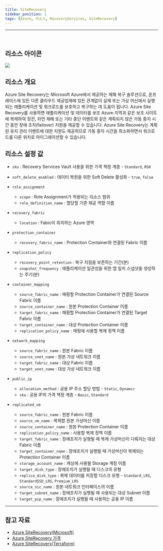 ```yaml
---
title: SiteRecovery
sidebar_position: 1
tags: [Azure, 리소스, RecoveryServices, SiteRecovery]
---
```







<hr />
<br />

## 리소스 아이콘
<img src={icon} />

## 리소스 개요
Azure Site Recovery는 Microsoft Azure에서 제공하는 재해 복구 솔루션으로, 온프레미스에 있든 다른 클라우드 제공업체에 있든 관계없이 실제 또는 가상 머신에서 실행되는 애플리케이션 및 워크로드를 보호하고 복구하는 데 도움이 됩니다.
Azure Site Recovery를 사용하면 애플리케이션 및 데이터를 보조 Azure 지역과 같은 보조 사이트에 복제하여 정전, 자연 재해 또는 기타 중단 이벤트와 같은 계획되지 않은 가동 중지 시간 동안 장애 조치(failover) 지원을 제공할 수 있습니다.
Azure Site Recovery는 계획된 유지 관리 이벤트에 대한 지원도 제공하므로 가동 중지 시간을 최소화하면서 워크로드를 다른 위치로 마이그레이션할 수 있습니다.




## 리소스 설정 값
- ```sku``` : Recovery Services Vault 사용을 위한 가격 책정 계층 - ```Standard```,  ```RS0```

- ```soft_delete_enabled``` : 데이터 복원을 위한 Soft Delete 활성화 - ```true```,  ```false```

- ```role_assignment```
    + ```scope``` : Role Assignment가 적용되는 리소스 범위
    + ```role_definition_name``` : 할당할 기존 제공 역할 이름


- ```recovery_fabric```
    + ```location``` : Fabic이 위치하는 Azure 영역
 

- ```protection_container```
    + ```recovery_fabric_name``` : Protection Container와 연결된 Fabric 이름
 
- ```replication_policy```
    + ```recovery_point_retention``` : 복구 지점을 보존하는 기간(분)
    + ```snapshot_frequency``` : 애플리케이션 일관성을 위한 앱 일치 스냅샷을 생성하는 주기(분)

- ```container_mapping```
    + ```source_fabric_name``` : 매핑할 Protection Container가 연결된 Source Fabric 이름
    + ```source_container_name``` : 원본 Protection Container 이름
    + ```target_fabric_name``` : 매핑할 Protection Container가 연결된 Target Fabric 이름
    + ```target_container_name``` : 대상 Protection Container 이름
    + ```replication_policy_name``` : 매핑에 사용할 복제 정책 이름
  
- ```network_mapping```
    + ```source_fabric_name``` : 원본 Fabric 이름
    + ```source_vnet_name``` : 원본 가상 네트워크 이름
    + ```target_fabric_name``` : 대상 Fabric 이름
    + ```target_vnet_name``` : 대상 가상 네트워크 이름

- ```public_ip```
    + ```allocation_method``` : 공용 IP 주소 할당 방법 - ```Static```,  ```Dynamic```
    + ```sku``` : 공용 IP의 가격 책정 계층  - ```Basic```,  ```Standard```


- ```replicated_vm```
    + ```source_fabric_name``` : 원본 Fabric 이름
    + ```source_vm_name``` : 복제할 원본 가상머신 이름
    + ```source_container_name``` : 원본 Protection Container 이름
    + ```replication_policy_name``` : 사용할 복제 정책 이름
    + ```target_fabric_name``` : 장애조치가 실행될 때 복제 가상머신이 다뤄지는 대상 Fabric 이름
    + ```target_container_name``` : 장애조치가 실행될 때 가상머신이 복제되는 Protection Container 이름
    + ```storage_account_name``` : 캐싱에 사용될 Storage 계정 이름
    + ```target_disk_type``` : 장애조치가 실행될 때 디스크의 유형
    + ```replica_disk_type``` : 복제 데이터를 저장할 디스크 유형 - ```Standard_LRS```,  ```StandardSSD_LRS```,  ```Premium_LRS```
    + ```source_nic_name``` : 원본 네트워크 인터페이스의 이름
    + ```target_subnet_name``` : 장애조치가 실행될 때 사용되는 대상 Subnet 이름
    + ```target_pip_name``` : 장애조치가 실행될 때 사용하는 공용 IP 이름


<hr />

## 참고 자료
- [Azure SiteRecovery(Microsoft)](https://learn.microsoft.com/en-us/azure/site-recovery/site-recovery-overview)
- [Azure SiteRecovery 가격](https://azure.microsoft.com/en-us/pricing/details/site-recovery/) 
- [Azure SiteRecovery(Terraform)](https://registry.terraform.io/providers/hashicorp/azurerm/latest/docs/resources/site_recovery_fabric)

